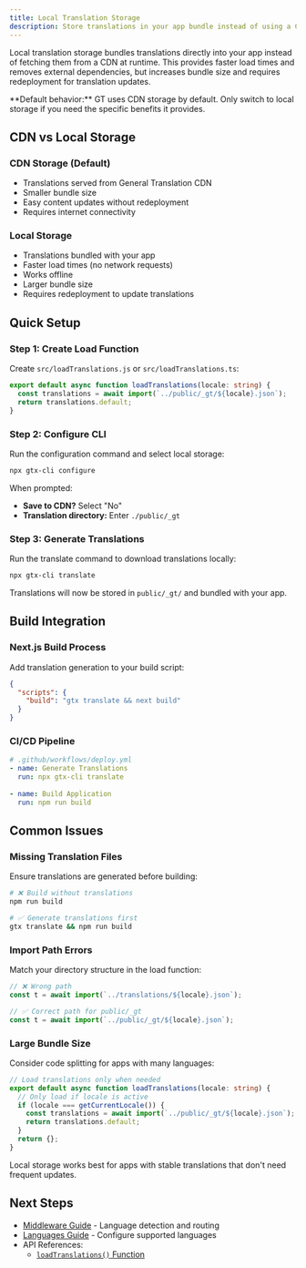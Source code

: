 ```yaml
---
title: Local Translation Storage
description: Store translations in your app bundle instead of using a CDN
---
```


Local translation storage bundles translations directly into your app instead of fetching them from a CDN at runtime. This provides faster load times and removes external dependencies, but increases bundle size and requires redeployment for translation updates.

<Callout>
  **Default behavior:** GT uses CDN storage by default. Only switch to local storage if you need the specific benefits it provides.
</Callout>

## CDN vs Local Storage

### CDN Storage (Default)
- Translations served from General Translation CDN
- Smaller bundle size
- Easy content updates without redeployment
- Requires internet connectivity

### Local Storage
- Translations bundled with your app
- Faster load times (no network requests)
- Works offline
- Larger bundle size
- Requires redeployment to update translations

## Quick Setup

### Step 1: Create Load Function
Create `src/loadTranslations.js` or `src/loadTranslations.ts`:

```ts
export default async function loadTranslations(locale: string) {
  const translations = await import(`../public/_gt/${locale}.json`);
  return translations.default;
}
```

### Step 2: Configure CLI
Run the configuration command and select local storage:

```bash
npx gtx-cli configure
```

When prompted:
- **Save to CDN?** Select "No"  
- **Translation directory:** Enter `./public/_gt`

### Step 3: Generate Translations
Run the translate command to download translations locally:

```bash
npx gtx-cli translate
```

Translations will now be stored in `public/_gt/` and bundled with your app.

## Build Integration

### Next.js Build Process
Add translation generation to your build script:

```json
{
  "scripts": {
    "build": "gtx translate && next build"
  }
}
```

### CI/CD Pipeline
```yaml
# .github/workflows/deploy.yml
- name: Generate Translations
  run: npx gtx-cli translate
  
- name: Build Application  
  run: npm run build
```

## Common Issues

### Missing Translation Files
Ensure translations are generated before building:

```bash
# ❌ Build without translations
npm run build

# ✅ Generate translations first
gtx translate && npm run build
```

### Import Path Errors
Match your directory structure in the load function:

```ts
// ❌ Wrong path
const t = await import(`../translations/${locale}.json`);

// ✅ Correct path for public/_gt
const t = await import(`../public/_gt/${locale}.json`);
```

### Large Bundle Size
Consider code splitting for apps with many languages:

```ts
// Load translations only when needed
export default async function loadTranslations(locale: string) {
  // Only load if locale is active
  if (locale === getCurrentLocale()) {
    const translations = await import(`../public/_gt/${locale}.json`);
    return translations.default;
  }
  return {};
}
```

<Callout>
  Local storage works best for apps with stable translations that don't need frequent updates.
</Callout>

## Next Steps

- [Middleware Guide](/docs/next/guides/middleware) - Language detection and routing
- [Languages Guide](/docs/next/guides/languages) - Configure supported languages
- API References:
  - [`loadTranslations()` Function](/docs/next/api/config/load-translations)